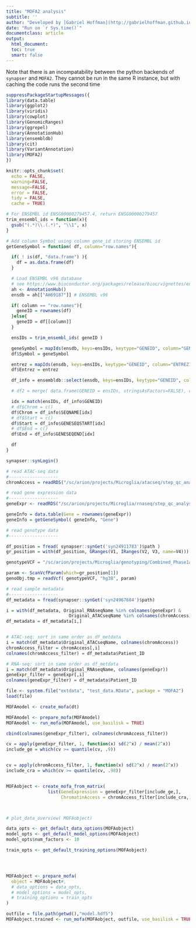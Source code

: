 ```yaml
---
title: "MOFA2 analysis"
subtitle: ''
author: "Developed by [Gabriel Hoffman](http://gabrielhoffman.github.io/)"
date: "Run on `r Sys.time()`"
documentclass: article
output: 
  html_document:
  toc: true
  smart: false
---
```




<!---

cd /hpc/users/hoffmg01/work/microglia_analysis
# rm -rf cit_analysis_cache/
ml git pandoc R/4.0.3
git pull
R

system("git pull")


rmarkdown::render("MOFA2.Rmd")


--->

Note that there is an incompatability between the python backends of `synapser` and `MOFA2`.  They cannot be run in the same R instance, but with caching the code runs the second time


```r
suppressPackageStartupMessages({
library(data.table)
library(ggplot2)
library(viridis)
library(cowplot)
library(GenomicRanges)
library(ggrepel)
library(AnnotationHub)
library(ensembldb)
library(cit)
library(VariantAnnotation)
library(MOFA2)
})

knitr::opts_chunk$set(
  echo = FALSE,
  warning=FALSE,
  message=FALSE,
  error = FALSE,
  tidy = FALSE,
  cache = TRUE)
```


```r
# For ENSEMBL id ENSG00000279457.4, return ENSG00000279457
trim_ensembl_ids = function(x){
  gsub("(.*)\\.(.*)", "\\1", x) 
}

# Add column Symbol using column gene_id storing ENSEMBL id
getGeneSymbol = function( df, column="row.names"){

  if( ! is(df, "data.frame") ){
    df = as.data.frame(df)
  }

  # Load ENSEMBL v96 database
  # see https://www.bioconductor.org/packages/release/bioc/vignettes/ensembldb/inst/doc/ensembldb.html#10_getting_or_building_ensdb_databasespackages
  ah <- AnnotationHub()
  ensdb = ah[["AH69187"]] # ENSEMBL v96

  if( column == "row.names"){    
    geneID = rownames(df)
  }else{
    geneID = df[[column]]
  }

  ensIDs = trim_ensembl_ids( geneID )

  geneSymbol = mapIds(ensdb, keys=ensIDs, keytype="GENEID", column="GENENAME")
  df$Symbol = geneSymbol

  entrez = mapIds(ensdb, keys=ensIDs, keytype="GENEID", column="ENTREZID")
  df$Entrez = entrez

  df_info = ensembldb::select(ensdb, keys=ensIDs, keytype="GENEID", column=c("SEQNAME", "GENESEQSTART", "GENESEQEND"))

  # df2 = merge( data.frame(GENEID = ensIDs, stringsAsFactors=FALSE), chroms, by='GENEID')

  idx = match(ensIDs, df_info$GENEID)
  # df$Chrom = c()
  df$Chrom = df_info$SEQNAME[idx]
  # df$Start = c()
  df$Start = df_info$GENESEQSTART[idx]
  # df$End = c()
  df$End = df_info$GENESEQEND[idx]

  df
}
```

```r
synapser::synLogin()

# read ATAC-seq data
#-------------------
chromAccess = readRDS("/sc/arion/projects/Microglia/atacseq/step_qc_analyses/Model1_ATACseq_norm__QuantPerMig_BIC_4in0.05_CPM_1in0.2_BBrandom_atFDR_0.05/files/KeepDxResidualized_matrix.RDs")

# read gene expression data
#-------------------
geneExpr <- readRDS("/sc/arion/projects/Microglia/rnaseq/step_qc_analyses//NotStrict_SampQC_Model1_gene_norm__QuantPerMig_BIC_4in0.05_CPM_1in0.2_BBrandom_atFDR_0.05/KeepDxResidualized_matrix.RDs")

geneInfo = data.table(Gene = rownames(geneExpr))
geneInfo = getGeneSymbol( geneInfo, "Gene")

# read genotype data
#-------------------

df_position = fread( synapser::synGet('syn24911783')$path )
gr_position = with(df_position, GRanges(V1, IRanges(V2, V3, name=V4)))

genotypeVCF = "/sc/arion/projects/Microglia/genotyping/Combined_Phase1and2/Merged_Chr1toX_FixedNames.vcf.gz"

param <- ScanVcfParam(which=gr_position[1]) 
genoObj.tmp = readVcf( genotypeVCF, "hg38", param)

# read sample metadata
#-------------------
df_metadata = fread(synapser::synGet('syn24967684')$path)

i = with(df_metadata, Original_RNAseqName %in% colnames(geneExpr) &
						Original_ATACseqName %in% colnames(chromAccess)	)
df_metadata = df_metadata[i,]


# ATAC-seq: sort in same order as df_metdata
i = match(df_metadata$Original_ATACseqName, colnames(chromAccess))
chromAccess_filter = chromAccess[,i]
colnames(chromAccess_filter) = df_metadata$Patient_ID

# RNA-seq: sort in same order as df_metdata
i = match(df_metadata$Original_RNAseqName, colnames(geneExpr))
geneExpr_filter = geneExpr[,i]
colnames(geneExpr_filter) = df_metadata$Patient_ID
```


```r
file <- system.file("extdata", "test_data.RData", package = "MOFA2")
load(file) 

MOFAmodel <- create_mofa(dt)

MOFAmodel <- prepare_mofa(MOFAmodel)
MOFAmodel <- run_mofa(MOFAmodel, use_basilisk = TRUE) 
```



```r
cbind(colnames(geneExpr_filter), colnames(chromAccess_filter))

cv = apply(geneExpr_filter, 1, function(x) sd(2^x) / mean(2^x))
include_ge = which(cv >= quantile(cv, .9))


cv = apply(chromAccess_filter, 1, function(x) sd(2^x) / mean(2^x))
include_cra = which(cv >= quantile(cv, .98))


MOFAobject <- create_mofa_from_matrix( 
				list(GeneExpression = geneExpr_filter[include_ge,],
					 ChromatinAccess = chromAccess_filter[include_cra,]))



# plot_data_overview( MOFAobject)

data_opts <- get_default_data_options(MOFAobject)
model_opts <- get_default_model_options(MOFAobject)
model_opts$num_factors <- 10

train_opts <- get_default_training_options(MOFAobject)




MOFAobject <- prepare_mofa(
  object = MOFAobject#,
  # data_options = data_opts,
  # model_options = model_opts,
  # training_options = train_opts
)

outfile = file.path(getwd(),"model.hdf5")
MOFAobject.trained <- run_mofa(MOFAobject, outfile, use_basilisk = TRUE)
```






